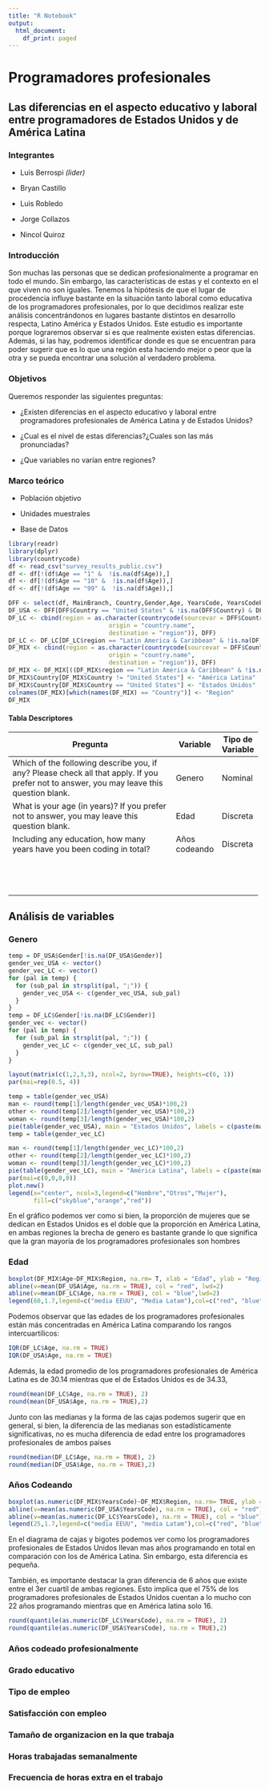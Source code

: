 ```yaml
---
title: "R Notebook"
output:
  html_document:
    df_print: paged
---
```


# Programadores profesionales

## Las diferencias en el aspecto educativo y laboral entre programadores de Estados Unidos y de América Latina

### Integrantes

-   Luis Berrospi *(lider)*

-   Bryan Castillo

-   Luis Robledo

-   Jorge Collazos

-   Nincol Quiroz

### Introducción

Son muchas las personas que se dedican profesionalmente a programar en todo el mundo. Sin embargo, las características de estas y el contexto en el que viven no son iguales. Tenemos la hipótesis de que el lugar de procedencia influye bastante en la situación tanto laboral como educativa de los programadores profesionales, por lo que decidimos realizar este análisis concentrándonos en lugares bastante distintos en desarrollo respecta, Latino América y Estados Unidos. Este estudio es importante porque lograremos observar si es que realmente existen estas diferencias. Además, si las hay, podremos identificar donde es que se encuentran para poder sugerir que es lo que una región esta haciendo mejor o peor que la otra y se pueda encontrar una solución al verdadero problema.

### Objetivos

Queremos responder las siguientes preguntas:

-   ¿Existen diferencias en el aspecto educativo y laboral entre programadores profesionales de América Latina y de Estados Unidos?

-   ¿Cual es el nivel de estas diferencias?¿Cuales son las más pronunciadas?

-   ¿Que variables no varían entre regiones?

### Marco teórico

-   Población objetivo

-   Unidades muestrales

-   Base de Datos

```r
library(readr)
library(dplyr)
library(countrycode)
df <- read_csv("survey_results_public.csv")
df <- df[!(df$Age == "1" &  !is.na(df$Age)),]
df <- df[!(df$Age == "10" &  !is.na(df$Age)),]
df <- df[!(df$Age == "99" &  !is.na(df$Age)),]

```

```r
DFF <- select(df, MainBranch, Country,Gender,Age, YearsCode, YearsCodePro ,EdLevel,Employment, JobSat, OrgSize, WorkWeekHrs, NEWOvertime, NEWOnboardGood, JobSeek, NEWLearn, LanguageWorkedWith,PlatformWorkedWith)
DF_USA <- DFF[DFF$Country == "United States" & !is.na(DFF$Country) & DFF$MainBranch == "I am a developer by profession" & !is.na(DFF$MainBranch), ][3:17]
DF_LC <- cbind(region = as.character(countrycode(sourcevar = DFF$Country,
                            origin = "country.name",
                            destination = "region")), DFF)
DF_LC <- DF_LC[DF_LC$region == "Latin America & Caribbean" & !is.na(DF_LC$region) & DFF$MainBranch == "I am a developer by profession" & !is.na(DFF$MainBranch), ][, 4:18]
DF_MIX <- cbind(region = as.character(countrycode(sourcevar = DFF$Country,
                            origin = "country.name",
                            destination = "region")), DFF)
DF_MIX <- DF_MIX[((DF_MIX$region == "Latin America & Caribbean" & !is.na(DF_MIX$region)) | (DF_MIX$Country == "United States" & !is.na(DF_MIX$Country))) &  DF_MIX$MainBranch == "I am a developer by profession" & !is.na(DF_MIX$MainBranch), ][, 3:18]
DF_MIX$Country[DF_MIX$Country != "United States"] <- "América Latina"
DF_MIX$Country[DF_MIX$Country == "United States"] <- "Estados Unidos"
colnames(DF_MIX)[which(names(DF_MIX) == "Country")] <- "Region"
DF_MIX
```

#### **Tabla Descriptores**

+-------------------------------------------------------------------------------------------------------------------------------------------+---------------+------------------+
| Pregunta                                                                                                                                  | Variable      | Tipo de Variable |
+===========================================================================================================================================+===============+==================+
| Which of the following describe you, if any? Please check all that apply. If you prefer not to answer, you may leave this question blank. | Genero        | Nominal          |
+-------------------------------------------------------------------------------------------------------------------------------------------+---------------+------------------+
| What is your age (in years)? If you prefer not to answer, you may leave this question blank.                                              | Edad          | Discreta         |
+-------------------------------------------------------------------------------------------------------------------------------------------+---------------+------------------+
| Including any education, how many years have you been coding in total?                                                                    | Años codeando | Discreta         |
+-------------------------------------------------------------------------------------------------------------------------------------------+---------------+------------------+
|                                                                                                                                           |               |                  |
+-------------------------------------------------------------------------------------------------------------------------------------------+---------------+------------------+
|                                                                                                                                           |               |                  |
+-------------------------------------------------------------------------------------------------------------------------------------------+---------------+------------------+
|                                                                                                                                           |               |                  |
+-------------------------------------------------------------------------------------------------------------------------------------------+---------------+------------------+
|                                                                                                                                           |               |                  |
+-------------------------------------------------------------------------------------------------------------------------------------------+---------------+------------------+
|                                                                                                                                           |               |                  |
+-------------------------------------------------------------------------------------------------------------------------------------------+---------------+------------------+
|                                                                                                                                           |               |                  |
+-------------------------------------------------------------------------------------------------------------------------------------------+---------------+------------------+
|                                                                                                                                           |               |                  |
+-------------------------------------------------------------------------------------------------------------------------------------------+---------------+------------------+
|                                                                                                                                           |               |                  |
+-------------------------------------------------------------------------------------------------------------------------------------------+---------------+------------------+
|                                                                                                                                           |               |                  |
+-------------------------------------------------------------------------------------------------------------------------------------------+---------------+------------------+
|                                                                                                                                           |               |                  |
+-------------------------------------------------------------------------------------------------------------------------------------------+---------------+------------------+
|                                                                                                                                           |               |                  |
+-------------------------------------------------------------------------------------------------------------------------------------------+---------------+------------------+
|                                                                                                                                           |               |                  |
+-------------------------------------------------------------------------------------------------------------------------------------------+---------------+------------------+
|                                                                                                                                           |               |                  |
+-------------------------------------------------------------------------------------------------------------------------------------------+---------------+------------------+

## Análisis de variables

### Genero

```r

temp = DF_USA$Gender[!is.na(DF_USA$Gender)]
gender_vec_USA <- vector()
gender_vec_LC <- vector()
for (pal in temp) {
  for (sub_pal in strsplit(pal, ";")) {
    gender_vec_USA <- c(gender_vec_USA, sub_pal)
  }
}
temp = DF_LC$Gender[!is.na(DF_LC$Gender)]
gender_vec <- vector()
for (pal in temp) {
  for (sub_pal in strsplit(pal, ";")) {
    gender_vec_LC <- c(gender_vec_LC, sub_pal)
  }
}

layout(matrix(c(1,2,3,3), ncol=2, byrow=TRUE), heights=c(6, 1))
par(mai=rep(0.5, 4))

temp = table(gender_vec_USA)
man <- round(temp[1]/length(gender_vec_USA)*100,2)
other <- round(temp[2]/length(gender_vec_USA)*100,2)
woman <- round(temp[3]/length(gender_vec_USA)*100,2)
pie(table(gender_vec_USA), main = "Estados Unidos", labels = c(paste(man, "%", sep = ""), paste(other, "%", sep = ""), paste(woman, "%", sep = "")), col = c("skyblue","orange","red"))
temp = table(gender_vec_LC)

man <- round(temp[1]/length(gender_vec_LC)*100,2)
other <- round(temp[2]/length(gender_vec_LC)*100,2)
woman <- round(temp[3]/length(gender_vec_LC)*100,2)
pie(table(gender_vec_LC), main = "América Latina", labels = c(paste(man, "%", sep = ""), paste(other, "%", sep = ""), paste(woman, "%", sep = "")), col = c("skyblue","orange","red"))
par(mai=c(0,0,0,0))
plot.new()
legend(x="center", ncol=3,legend=c("Hombre","Otros","Mujer"),
       fill=c("skyblue","orange","red"))

```

En el gráfico podemos ver como si bien, la proporción de mujeres que se dedican en Estados Unidos es el doble que la proporción en América Latina, en ambas regiones la brecha de genero es bastante grande lo que significa que la gran mayoría de los programadores profesionales son hombres

### Edad

```r
boxplot(DF_MIX$Age~DF_MIX$Region, na.rm= T, xlab = "Edad", ylab = "Region", notch=TRUE, horizontal = TRUE)
abline(v=mean(DF_USA$Age, na.rm = TRUE), col = "red", lwd=2)
abline(v=mean(DF_LC$Age, na.rm = TRUE), col = "blue",lwd=2)
legend(60,1.7,legend=c("media EEUU", "Media Latam"),col=c("red", "blue"),lwd=2)
```

Podemos observar que las edades de los programadores profesionales están más concentradas en América Latina comparando los rangos intercuartílicos:

```r
IQR(DF_LC$Age, na.rm = TRUE)
IQR(DF_USA$Age, na.rm = TRUE)
```

Además, la edad promedio de los programadores profesionales de América Latina es de 30.14 mientras que el de Estados Unidos es de 34.33,

```r
round(mean(DF_LC$Age, na.rm = TRUE), 2)
round(mean(DF_USA$Age, na.rm = TRUE),2)
```

Junto con las medianas y la forma de las cajas podemos sugerir que en general, si bien, la diferencia de las medianas son estadísticamente significativas, no es mucha diferencia de edad entre los programadores profesionales de ambos países

```r
round(median(DF_LC$Age, na.rm = TRUE), 2)
round(median(DF_USA$Age, na.rm = TRUE),2)
```

### Años Codeando

```r
boxplot(as.numeric(DF_MIX$YearsCode)~DF_MIX$Region, na.rm= TRUE, ylab = "Region", xlab = "Años Codeando", notch = TRUE, horizontal = TRUE)
abline(v=mean(as.numeric(DF_USA$YearsCode), na.rm = TRUE), col = "red")
abline(v=mean(as.numeric(DF_LC$YearsCode), na.rm = TRUE), col = "blue")
legend(25,1.7,legend=c("media EEUU", "media Latam"),col=c("red", "blue"),lwd=2)
```

En el diagrama de cajas y bigotes podemos ver como los programadores profesionales de Estados Unidos llevan mas años programando en total en comparación con los de América Latina. Sin embargo, esta diferencia es pequeña.

También, es importante destacar la gran diferencia de 6 años que existe entre el 3er cuartíl de ambas regiones. Esto implica que el 75% de los programadores profesionales de Estados Unidos cuentan a lo mucho con 22 años programando mientras que en América latina solo 16.

```r
round(quantile(as.numeric(DF_LC$YearsCode), na.rm = TRUE), 2)
round(quantile(as.numeric(DF_USA$YearsCode), na.rm = TRUE),2)
```

### Años codeado profesionalmente

### Grado educativo

### Tipo de empleo

### Satisfacción con empleo

### Tamaño de organizacion en la que trabaja

### Horas trabajadas semanalmente

### Frecuencia de horas extra en el trabajo
